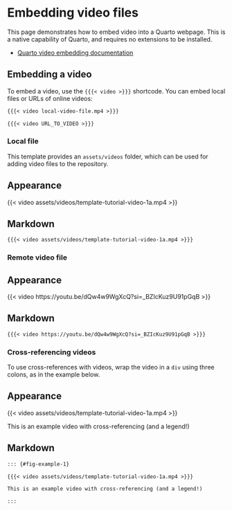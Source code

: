 # Embedding video files

This page demonstrates how to embed video into a Quarto webpage. This is a native capability of Quarto, and requires no extensions to be installed.

- [Quarto video embedding documentation](https://quarto.org/docs/authoring/videos.html)

## Embedding a video

To embed a video, use the `{{{< video >}}}` shortcode. You can embed local files or URLs of online videos:

```markdown
{{{< video local-video-file.mp4 >}}}

{{{< video URL_TO_VIDEO >}}}
```

### Local file

::: { .callout-tip }
This template provides an `assets/videos` folder, which can be used for adding video files to the repository.
:::

::: { .panel-tabset }

## Appearance

{{< video assets/videos/template-tutorial-video-1a.mp4 >}}

## Markdown

```markdown
{{{< video assets/videos/template-tutorial-video-1a.mp4 >}}}
```

:::

### Remote video file

::: { .panel-tabset }

## Appearance

{{< video https://youtu.be/dQw4w9WgXcQ?si=_BZIcKuz9U91pGqB >}}

## Markdown

```markdown
{{{< video https://youtu.be/dQw4w9WgXcQ?si=_BZIcKuz9U91pGqB >}}}
```

:::

### Cross-referencing videos

To use cross-references with videos, wrap the video in a `div` using three colons, as in the example below.

::: { .panel-tabset }

## Appearance

::: {#fig-example-1}

{{< video assets/videos/template-tutorial-video-1a.mp4 >}}

This is an example video with cross-referencing (and a legend!)

:::

## Markdown

```markdown
::: {#fig-example-1}

{{{< video assets/videos/template-tutorial-video-1a.mp4 >}}}

This is an example video with cross-referencing (and a legend!)

:::
```

:::